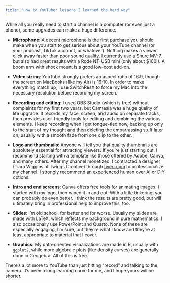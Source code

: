 ```yaml
---
title: "How to YouTube: lessons I learned the hard way"
---
```


While all you really need to start a channel is a computer (or even just a phone), some upgrades can make a huge difference. 

- **Microphone**: A decent microphone is the first purchase you should make when you start to get serious about your YouTube channel (or your podcast, TikTok account, or whatever). Nothing makes a viewer click away faster than poor sound quality. I currently use a Shure MV-7, but also had great results with a Rode NT-USB mini (only about $100!). A boom arm with shock mount is a good low-cost add-on. 

- **Video sizing**: YouTube strongly prefers an aspect ratio of 16:9, though the screen on MacBooks (like my Air) is 16:10. In order to make everything match up, I use SwitchResX to force my Mac into the necessary resolution before recording my screen. 

- **Recording and editing**: I used OBS Studio (which is free) without complaints for my first two years, but Camtasia was a huge quality of life upgrade. It records my face, screen, and audio on separate tracks, then provides user-friendly tools for editing and combining the various elements. I keep recording when I get tongue-tied now, backing up only to the start of my thought and then deleting the embarrassing stuff later on, usually with a smooth fade from one clip to the other.

- **Logo and thumbnails**: Anyone will tell you that quality thumbnails are absolutely essential for attracting viewers. If you're just starting out, I recommend starting with a template like those offered by Adobe, Canva, and many others. After my channel monetized, I contracted a designer (Tiara Wiggins at Twiggs Creative) through [fiverr.com](fiverr.com) to professionalize my channel. I strongly recommend an experienced human over AI or DIY options. 

- **Intro and end screens**: Canva offers free tools for animating images. I started with my logo, then wiped it in and out. With a little tinkering, you can probably do even better. I think the results are pretty good, but will ultimately bring in professional help to improve this, too. 

- **Slides**: I'm old school, for better and for worse. Usually my slides are made with LaTeX, which reflects my background in pure mathematics. I also occasionally use PowerPoint and Quarto. None of these are especially engaging, I'm sure, but they're what I know and they're at least appropriate to material that I cover. 

- **Graphics**: My data-oriented visualizations are made in R, usually with `ggplot2`, while more algebraic plots (like density curves) are generally done in Geogebra. All of this is free. 

There's a lot more to YouTube than just hitting "record" and talking to the camera. It's been a long learning curve for me, and I hope yours will be shorter. 


